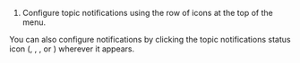 


<FlattenedSteps>
  <TopicActions />

  1. Configure topic notifications using the row of icons at the top of the menu.
</FlattenedSteps>

<ZulipTip>
  You can also configure notifications by clicking the topic notifications
  status icon (<MuteIcon />,
  <InheritIcon />,
  <UnmuteIcon />, or
  <FollowIcon />) wherever it appears.
</ZulipTip>
